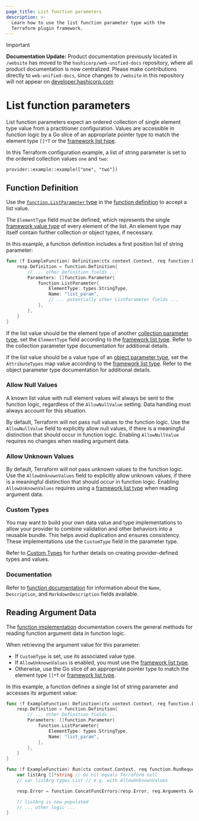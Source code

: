 ```yaml
---
page_title: List function parameters
description: >-
  Learn how to use the list function parameter type with the
  Terraform plugin framework.
---
```


> [!IMPORTANT]  
> **Documentation Update:** Product documentation previously located in `/website` has moved to the `hashicorp/web-unified-docs` repository, where all product documentation is now centralized. Please make contributions directly to `web-unified-docs`, since changes to `/website` in this repository will not appear on [developer.hashicorp.com](https://developer.hashicorp.com)

# List function parameters

List function parameters expect an ordered collection of single element type value from a practitioner configuration. Values are accessible in function logic by a Go slice of an appropriate pointer type to match the element type `[]*T` or the [framework list type](/terraform/plugin/framework/handling-data/types/list).

In this Terraform configuration example, a list of string parameter is set to the ordered collection values `one` and `two`:

```hcl
provider::example::example(["one", "two"])
```

## Function Definition

Use the [`function.ListParameter` type](https://pkg.go.dev/github.com/hashicorp/terraform-plugin-framework/function#ListParameter) in the [function definition](/terraform/plugin/framework/functions/implementation#definition-method) to accept a list value.

The `ElementType` field must be defined, which represents the single [framework value type](/terraform/plugin/framework/handling-data/types) of every element of the list. An element type may itself contain further collection or object types, if necessary.

In this example, a function definition includes a first position list of string parameter:

```go
func (f ExampleFunction) Definition(ctx context.Context, req function.DefinitionRequest, resp *function.DefinitionResponse) {
    resp.Definition = function.Definition{
        // ... other Definition fields ...
        Parameters: []function.Parameter{
            function.ListParameter{
                ElementType: types.StringType,
                Name: "list_param",
                // ... potentially other ListParameter fields ...
            },
        },
    }
}
```

If the list value should be the element type of another [collection parameter type](/terraform/plugin/framework/functions/parameters#collection-parameter-types), set the `ElementType` field according to the [framework list type](/terraform/plugin/framework/handling-data/types/list). Refer to the collection parameter type documentation for additional details.

If the list value should be a value type of an [object parameter type](/terraform/plugin/framework/functions/parameters#object-parameter-type), set the `AttributeTypes` map value according to the [framework list type](/terraform/plugin/framework/handling-data/types/list). Refer to the object parameter type documentation for additional details.

### Allow Null Values

<Highlight>

A known list value with null element values will always be sent to the function logic, regardless of the `AllowNullValue` setting. Data handling must always account for this situation.

</Highlight>

By default, Terraform will not pass null values to the function logic. Use the `AllowNullValue` field to explicitly allow null values, if there is a meaningful distinction that should occur in function logic. Enabling `AllowNullValue` requires no changes when reading argument data.

### Allow Unknown Values

By default, Terraform will not pass unknown values to the function logic. Use the `AllowUnknownValues` field to explicitly allow unknown values, if there is a meaningful distinction that should occur in function logic. Enabling `AllowUnknownValues` requires using a [framework list type](/terraform/plugin/framework/handling-data/types/list) when reading argument data.

### Custom Types

You may want to build your own data value and type implementations to allow your provider to combine validation and other behaviors into a reusable bundle. This helps avoid duplication and ensures consistency. These implementations use the `CustomType` field in the parameter type.

Refer to [Custom Types](/terraform/plugin/framework/handling-data/types/custom) for further details on creating provider-defined types and values.

### Documentation

Refer to [function documentation](/terraform/plugin/framework/functions/documentation) for information about the `Name`, `Description`, and `MarkdownDescription` fields available.

## Reading Argument Data

The [function implementation](/terraform/plugin/framework/functions/implementation) documentation covers the general methods for reading function argument data in function logic.

When retrieving the argument value for this parameter:

* If `CustomType` is set, use its associated value type.
* If `AllowUnknownValues` is enabled, you must use the [framework list type](/terraform/plugin/framework/handling-data/types/list).
* Otherwise, use the Go slice of an appropriate pointer type to match the element type `[]*T` or [framework list type](/terraform/plugin/framework/handling-data/types/list).

In this example, a function defines a single list of string parameter and accesses its argument value:

```go
func (f ExampleFunction) Definition(ctx context.Context, req function.DefinitionRequest, resp *function.DefinitionResponse) {
    resp.Definition = function.Definition{
        // ... other Definition fields ...
        Parameters: []function.Parameter{
            function.ListParameter{
                ElementType: types.StringType,
                Name: "list_param",
            },
        },
    }
}

func (f ExampleFunction) Run(ctx context.Context, req function.RunRequest, resp *function.RunResponse) {
    var listArg []*string // Go nil equals Terraform null
    // var listArg types.List // e.g. with AllowUnknownValues

    resp.Error = function.ConcatFuncErrors(resp.Error, req.Arguments.Get(ctx, &listArg))

    // listArg is now populated
    // ... other logic ...
}
```
